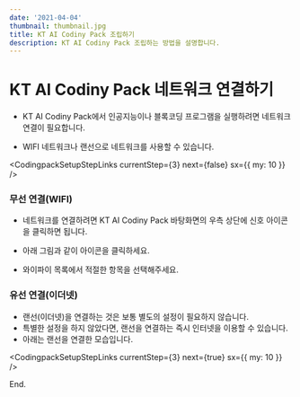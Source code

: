 ```yaml
---
date: '2021-04-04'
thumbnail: thumbnail.jpg
title: KT AI Codiny Pack 조립하기
description: KT AI Codiny Pack 조립하는 방법을 설명합니다.
---
```


# KT AI Codiny Pack 네트워크 연결하기

-   KT AI Codiny Pack에서 인공지능이나 블록코딩 프로그램을 실행하려면 네트워크 연결이 필요합니다.

-   WIFI 네트워크나 랜선으로 네트워크를 사용할 수 있습니다.

<CodingpackSetupStepLinks currentStep={3} next={false} sx={{ my: 10 }} />

### 무선 연결(WIFI)

-   네트워크를 연결하려면 KT AI Codiny Pack 바탕화면의 우측 상단에 신호 아이콘을 클릭하면 됩니다.

-   아래 그림과 같이 아이콘을 클릭하세요.

<MdxImageView src="/images/codingpack/network_topbar.png" caption="네트워크 설정 실행하기" />

-   와이파이 목록에서 적절한 항목을 선택해주세요.

<MdxImageView src="/images/codingpack/network_wifi.png" caption="WIFI 설정" />

### 유선 연결(이더넷)

-   랜선(이더넷)을 연결하는 것은 보통 별도의 설정이 필요하지 않습니다.
-   특별한 설정을 하지 않았다면, 랜선을 연결하는 즉시 인터넷을 이용할 수 있습니다.
-   아래는 랜선을 연결한 모습입니다.

<MdxImageView src="/images/codingpack/codingpack_ethernet.png" caption="KT AI Codiny Pack에 랜선 연결하기" />

<CodingpackSetupStepLinks currentStep={3} next={true} sx={{ my: 10 }} />

End.
